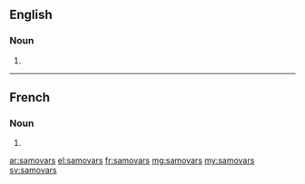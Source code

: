 ==English==

===Noun===
{{head|en|plural}}

# {{plural of|samovar|lang=en|nocat=1}}

----

==French==

===Noun===
{{head|fr|plural}}

# {{plural of|samovar|lang=fr|nocat=1}}

[[ar:samovars]]
[[el:samovars]]
[[fr:samovars]]
[[mg:samovars]]
[[my:samovars]]
[[sv:samovars]]